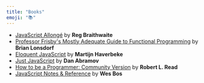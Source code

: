 ```yaml
---
title: "Books"
emoji: "📚"
---
```


- [JavaScript Allongé](https://leanpub.com/javascriptallongesix/read) by **Reg Braithwaite**
- [Professor Frisby's Mostly Adequate Guide to Functional Programming](https://github.com/MostlyAdequate/mostly-adequate-guide) by **Brian Lonsdorf**
- [Eloquent JavaScript](https://eloquentjavascript.net/) by **Martijn Haverbeke**
- [Just JavaScript](https://justjavascript.com/) by **Dan Abramov**
- [How to be a Programmer: Community Version](https://braydie.gitbooks.io/how-to-be-a-programmer/content/en/) by **Robert L. Read**
- [JavaScript Notes & Reference](https://wesbos.com/javascript) by **Wes Bos**
